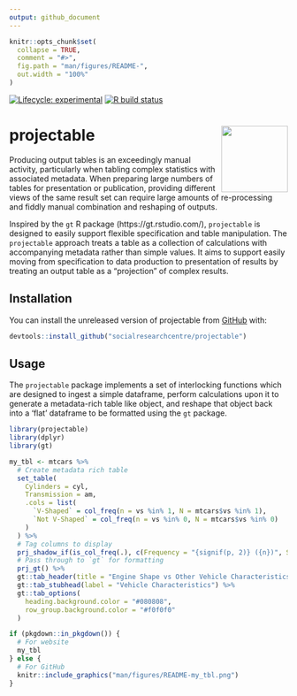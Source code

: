 ```yaml
---
output: github_document
---
```


<!-- README.md is generated from README.Rmd. Please edit that file -->

```r
knitr::opts_chunk$set(
  collapse = TRUE,
  comment = "#>",
  fig.path = "man/figures/README-",
  out.width = "100%"
)

```

<!-- badges: start -->
[![Lifecycle: experimental](https://img.shields.io/badge/lifecycle-experimental-orange.svg)](https://www.tidyverse.org/lifecycle/#experimental)
[![R build status](https://github.com/socialresearchcentre/projectable/workflows/R-CMD-check/badge.svg)](https://github.com/socialresearchcentre/projectable/actions)
<!-- badges: end -->

# projectable <a href='https://github.com/socialresearchcentre/projectable'><img src='man/figures/projectable_hex.png' align="right" height="120" /></a>

Producing output tables is an exceedingly manual activity, particularly when
tabling complex statistics with associated metadata. When preparing large
numbers of tables for presentation or publication, providing different views of
the same result set can require large amounts of re-processing and fiddly manual
combination and reshaping of outputs.

Inspired by the `gt` R package (https://gt.rstudio.com/), `projectable` is
designed to easily support flexible specification and table manipulation. The
`projectable` approach treats a table as a collection of calculations with
accompanying metadata rather than simple values. It aims to support easily
moving from specification to data production to presentation of results by
treating an output table as a “projection” of complex results.

## Installation

You can install the unreleased version of projectable from
[GitHub](https://github.com/) with:

``` r
devtools::install_github("socialresearchcentre/projectable")
```

## Usage

The `projectable` package implements a set of interlocking functions which are
designed to ingest a simple dataframe, perform calculations upon it to 
generate a metadata-rich table like object, and reshape that object back into
a 'flat' dataframe to be formatted using the `gt` package.


```r
library(projectable)
library(dplyr)
library(gt)

my_tbl <- mtcars %>% 
  # Create metadata rich table
  set_table(
    Cylinders = cyl,
    Transmission = am,
    .cols = list(
      `V-Shaped` = col_freq(n = vs %in% 1, N = mtcars$vs %in% 1), 
      `Not V-Shaped` = col_freq(n = vs %in% 0, N = mtcars$vs %in% 0)
    )
  ) %>% 
  # Tag columns to display
  prj_shadow_if(is_col_freq(.), c(Frequency = "{signif(p, 2)} ({n})", Sample = "{N}")) %>% 
  # Pass through to `gt` for formatting
  prj_gt() %>% 
  gt::tab_header(title = "Engine Shape vs Other Vehicle Characteristics") %>% 
  gt::tab_stubhead(label = "Vehicle Characteristics") %>% 
  gt::tab_options(
    heading.background.color = "#080808",
    row_group.background.color = "#f0f0f0"
  )
```

```r
if (pkgdown::in_pkgdown()) {
  # For website
  my_tbl
} else {
  # For GitHub
  knitr::include_graphics("man/figures/README-my_tbl.png")
} 
```


